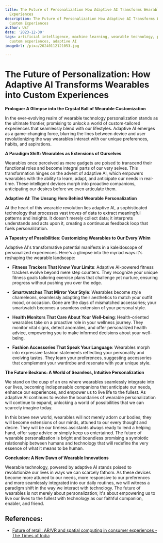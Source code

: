 ```yaml
---
title: The Future of Personalization How Adaptive AI Transforms Wearables into Custom
  Experiences
description: The Future of Personalization How Adaptive AI Transforms Wearables into
  Custom Experiences
author: Usf
date: '2023-12-30'
tags: artificial intelligence, machine learning, wearable technology, personalization,
  custom experiences, adaptive AI
imageUrl: /pixa/20240112121053.jpg

---
```

# The Future of Personalization: How Adaptive AI Transforms Wearables  into  Custom  Experiences

**Prologue: A Glimpse into the  Crystal Ball of  Wearable Customization**

In the ever-evolving realm of wearable technology personalization stands as the ultimate frontier, promising to unlock a world of custom-tailored experiences that seamlessly blend with our lifestyles. Adaptive AI emerges as a game-changing force, blurring the lines between device and user revolutionizing the  way wearables interact with our unique preferences, habits, and aspirations.

**A Paradigm Shift: Wearables as Extensions of Ourselves**

Wearables once perceived as  mere gadgets are poised to transcend their functional roles and become integral parts of our very selves. This transformation hinges on the advent of  adaptive AI, which  empowers wearables with the ability  to learn, adapt, and anticipate our needs in real-time. These intelligent  devices morph into proactive companions, anticipating our desires before  we even articulate them.

**Adaptive AI: The Unsung Hero Behind Wearable Personalization**

At the heart of  this wearable revolution lies adaptive AI, a sophisticated technology that processes vast troves of data to extract meaningful patterns and insights.  It doesn't merely collect  data; it interprets understands and acts upon it, creating a continuous feedback loop that fuels personalization.

**A Tapestry of Possibilities:  Customizing Wearables to Our Every Whim**

Adaptive AI's transformative  potential manifests in a kaleidoscope of  personalized experiences.  Here's a glimpse into the myriad ways it's  reshaping the wearable landscape:

* **Fitness Trackers That Know Your Limits**: Adaptive AI-powered fitness trackers  evolve  beyond mere  step counters. They recognize your  unique fitness goals tailoring exercise plans  that challenge yet nurture, ensuring progress without pushing you  over the edge.

* **Smartwatches That Mirror Your Style**: Wearables become  style chameleons, seamlessly adapting their aesthetics to match your outfit  mood, or occasion. Gone are the days of mismatched accessories; your smartwatch becomes a seamless extension of your personal style.

* **Health Monitors That Care  About Your  Well-being**: Health-oriented wearables take on  a proactive role in your wellness journey. They monitor vital signs, detect anomalies, and offer personalized health advice, empowering you to  make  informed decisions about your well-being.

* **Fashion Accessories That Speak Your Language**: Wearables morph into expressive fashion statements reflecting your personality and  evolving tastes. They learn your preferences, suggesting accessories that complement your wardrobe  and resonate with your unique style.

**The Future Beckons: A World of  Seamless, Intuitive Personalization**

We stand on the cusp of an era where wearables seamlessly integrate into our  lives, becoming indispensable companions that anticipate our needs, enhance our  experiences, and empower us to live life to the  fullest. As adaptive AI continues to  evolve the boundaries of wearable personalization will continue to expand, unlocking a  world  of possibilities that we can scarcely imagine today.

In this brave new world,  wearables will not  merely  adorn our bodies; they will become extensions of our minds, attuned  to our every thought and desire. They will be our  tireless  assistants always ready to  lend a helping hand, offer sage advice or simply keep us entertained. The future of wearable personalization is bright and boundless promising a symbiotic  relationship between humans  and technology that will redefine the very essence of what it means to be  human.

**Conclusion:  A New Dawn of  Wearable Innovations**

Wearable technology, powered by adaptive AI stands poised to revolutionize our  lives in ways we can scarcely fathom. As these devices become more attuned to our  needs, more responsive to our preferences and more seamlessly integrated into our daily routines, we will witness a paradigm shift in the way we interact with  technology. The future of  wearables is not merely about personalization; it's about empowering  us to live our lives to the fullest with technology as our faithful companion, enabler, and friend.

## References:
- [Future of retail: AR/VR and spatial computing in consumer experiences - The Times of India](https://timesofindia.indiatimes.com/blogs/voices/future-of-retail-ar-vr-and-spatial-computing-in-consumer-experiences/)
